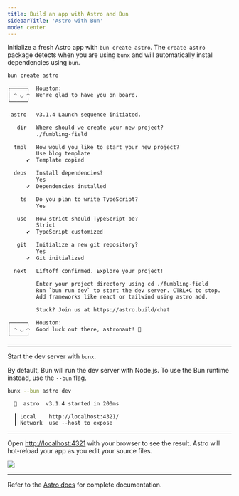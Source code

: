 ```yaml
---
title: Build an app with Astro and Bun
sidebarTitle: 'Astro with Bun'
mode: center
---
```


Initialize a fresh Astro app with `bun create astro`. The `create-astro` package detects when you are using `bunx` and will automatically install dependencies using `bun`.

```sh terminal icon="terminal"
bun create astro
```

```txt
╭─────╮  Houston:
│ ◠ ◡ ◠  We're glad to have you on board.
╰─────╯

 astro   v3.1.4 Launch sequence initiated.

   dir   Where should we create your new project?
         ./fumbling-field

  tmpl   How would you like to start your new project?
         Use blog template
      ✔  Template copied

  deps   Install dependencies?
         Yes
      ✔  Dependencies installed

    ts   Do you plan to write TypeScript?
         Yes

   use   How strict should TypeScript be?
         Strict
      ✔  TypeScript customized

   git   Initialize a new git repository?
         Yes
      ✔  Git initialized

  next   Liftoff confirmed. Explore your project!

         Enter your project directory using cd ./fumbling-field
         Run `bun run dev` to start the dev server. CTRL+C to stop.
         Add frameworks like react or tailwind using astro add.

         Stuck? Join us at https://astro.build/chat

╭─────╮  Houston:
│ ◠ ◡ ◠  Good luck out there, astronaut! 🚀
╰─────╯
```

---

Start the dev server with `bunx`.

By default, Bun will run the dev server with Node.js. To use the Bun runtime instead, use the `--bun` flag.

```sh terminal icon="terminal"
bunx --bun astro dev
```

```txt
  🚀  astro  v3.1.4 started in 200ms

  ┃ Local    http://localhost:4321/
  ┃ Network  use --host to expose
```

---

Open [http://localhost:4321](http://localhost:4321) with your browser to see the result. Astro will hot-reload your app as you edit your source files.

<Frame>
	<img src="https://i.imgur.com/Dswiu6w.png" caption="An Astro v3 starter app running on Bun" />
</Frame>

---

Refer to the [Astro docs](https://docs.astro.build/en/getting-started/) for complete documentation.
